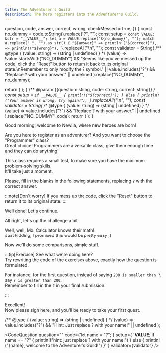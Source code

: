 ```yaml
---
title: The Adventurer's Guild
description: The hero registers into the Adventurer's Guild.
---
```



  question,
  code,
  answer,
  correct,
  wrong,
  checkMessed = true,
}) {
  const no_dummy = code.toString().replace("?", "");
  const setup = `
        const VALUE: &str = "__VALUE__";
        let a = VALUE.replace("${no_dummy}", "");
        match a.replace(" ", "").as_str() {
            "${answer}" => println!("${correct}"),
            _ => println!("${wrong}"),
        }
    `.replaceAll("\n", "");
  const validator = String(
    /** @type { (value: string) => (string | undefined) } */
    (value) => 
      !value.startsWith("NO_DUMMY") && "Seems like you've messed up the code, click the \"Reset\" button to return it back to its original state.\nRemember to only modify the ? symbol."
      || value.includes("?") && "Replace ? with your answer."
      || undefined
  ).replace("NO_DUMMY", no_dummy);
  
  return (
    <CodeQuestion question={question} code={code} setup={setup} validator={validator} showLineNumbers={false} />
  );
}
/** @param {{question: string, code: string, correct: string}} */
  const setup = `
        if __VALUE__ {
            println!("${correct}");
        } else {
            println!("Your answer is wrong, try again!");
        }
    `.replaceAll("\n", "");
  const validator = String(
    /** @type { (value: string) => (string | undefined) } */
    (value) => 
      value.includes("?") && "Replace ? with your answer." ||
      undefined
  ).replace("NO_DUMMY", code);
  return (
    <CodeQuestion question={question} code={code} setup={setup} validator={validator} showLineNumbers={false} />
  );
}

Good morning, welcome to Newlia, where new heroes are born!

Are you here to register as an adventurer? And you want to choose the "Programmer" class?  
Great choice! Programmers are a versatile class, give them enough time and they can do anything!

This class requires a small test, to make sure you have the minimum problem-solving skills.  
It'll take just a moment.

Please, fill in the blanks in the following statements, replacing **`?`** with the correct answer.

:::note[Don't worry]
If you mess up the code, click the "Reset" button to return it to its original state.
:::

<SimpleQuestion
  question="What's five plus five?"
  code="5 + 5 == ?"
  answer="10"
  correct="5 + 5 == 10, good job!"
  wrong="5 + 5 != {a}, keep trying!"
/>

Well done! Let's continue.

<SimpleQuestion
  question="What's negative one minus one?"
  code="-1 - 1 == ?"
  answer="-2"
  correct="That's right, -2! I see you aren't fooled easily."
  wrong="-1 - 1 != {a}, keep trying!"
/>

All right, let's up the challenge a bit.

<SimpleQuestion
  question="What's the number that multiplied by two equals sixteen divided by four?"
  code="16 / 4 == 2 * ?"
  answer="2"
  correct="Perfect! Now you know how to make the computer do basic calculations for you, well done!"
  wrong="16 / 4 != 2 * {a}, keep trying!"
/>

Well, well, Mx. Calculator knows their math!  
Just kidding, I promised this would be pretty easy ;)

Now we'll do some comparisons, simple stuff.

<FreeQuestion
  question="Write any number greater than 200."
  code="200 < ?"
  correct="Correct!"
/>

<FreeQuestion
  question="Okay... Now a number smaller than 200."
  code="200 > ?"
  correct="Perfect!"
/>

<FreeQuestion
  question="Now one that's smaller or equal than 0."
  code="0 >= ?"
  correct="Good answer!"
/>

<FreeQuestion
  question="And finally one that's greater or equal than 0."
  code="0 <= ?"
  correct="Fantastic!"
/>

:::tip[Exercise]
See what we're doing here?  
Try rewriting the code of the exercises above, exactly how the question is formulated.

For instance, for the first question, instead of saying `200 is smaller than ?`, say `? is greater than 200`.  
Remember to fill in the `?` in your final submission.

<FreeQuestion
  question="Write any number greater than 200."
  correct="Correct!"
/>

<FreeQuestion
  question="Okay... Now a number smaller than 200."
  correct="Perfect!"
/>

<FreeQuestion
  question="Now one that's smaller or equal than 0."
  correct="Good answer!"
/>

<FreeQuestion
  question="And finally one that's greater or equal than 0."
  correct="Fantastic!"
/>
:::

Excellent!  
Now please sign here, and you'll be ready to take your first quest.

  /** @type { (value: string) => (string | undefined) } */
  (value) => value.includes("?") && "Hint: Just replace ? with your name!" || undefined
);

<CodeQuestion
  question=""
  code={'let name = "?";'}
  setup={
    '__VALUE__; if name == "?" { println!("hint: just replace ? with your name!") } else { println!("{name}, welcome to the Adventurer\'s Guild!") }'
  }
  validator={validator}
/>
